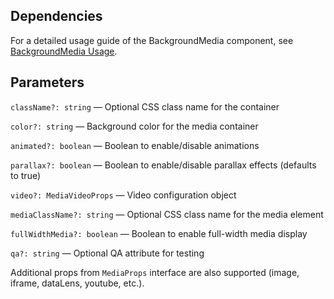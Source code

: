 

<Meta of={BackgroundMediaStories} />
<StoryTemplate>

## Dependencies

For a detailed usage guide of the BackgroundMedia component, see [BackgroundMedia Usage](https://github.com/gravity-ui/page-constructor/blob/main/memory-bank/usage/backgroundMedia.md).

## Parameters

`className?: string` — Optional CSS class name for the container

`color?: string` — Background color for the media container

`animated?: boolean` — Boolean to enable/disable animations

`parallax?: boolean` — Boolean to enable/disable parallax effects (defaults to true)

`video?: MediaVideoProps` — Video configuration object

`mediaClassName?: string` — Optional CSS class name for the media element

`fullWidthMedia?: boolean` — Boolean to enable full-width media display

`qa?: string` — Optional QA attribute for testing

Additional props from `MediaProps` interface are also supported (image, iframe, dataLens, youtube, etc.).

</StoryTemplate>
